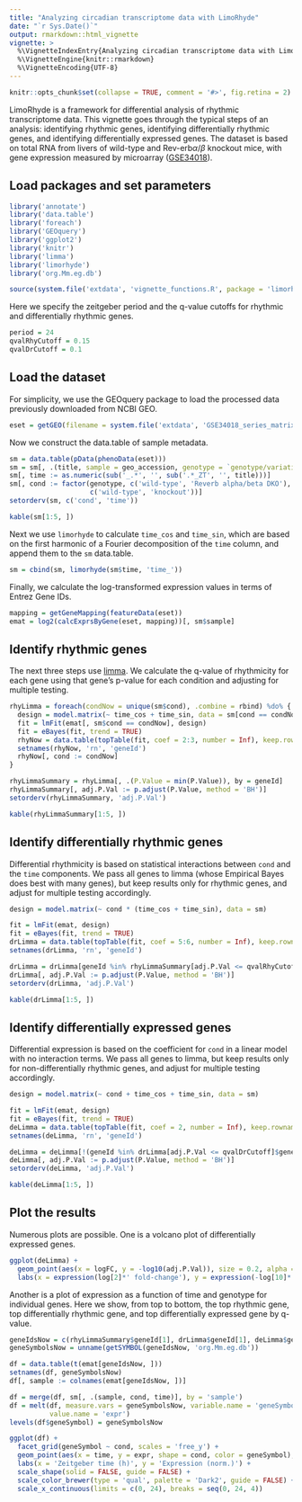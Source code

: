 ```yaml
---
title: "Analyzing circadian transcriptome data with LimoRhyde"
date: "`r Sys.Date()`"
output: rmarkdown::html_vignette
vignette: >
  %\VignetteIndexEntry{Analyzing circadian transcriptome data with LimoRhyde}
  %\VignetteEngine{knitr::rmarkdown}
  %\VignetteEncoding{UTF-8}
---
```


```r
knitr::opts_chunk$set(collapse = TRUE, comment = '#>', fig.retina = 2)
```

LimoRhyde is a framework for differential analysis of rhythmic transcriptome data. This vignette goes through the typical steps of an analysis: identifying rhythmic genes, identifying differentially rhythmic genes, and identifying differentially expressed genes. The dataset is based on total RNA from livers of wild-type and Rev-erb$\alpha/\beta$ knockout mice, with gene expression measured by microarray ([GSE34018](https://www.ncbi.nlm.nih.gov/geo/query/acc.cgi?acc=GSE34018)).

## Load packages and set parameters

```r
library('annotate')
library('data.table')
library('foreach')
library('GEOquery')
library('ggplot2')
library('knitr')
library('limma')
library('limorhyde')
library('org.Mm.eg.db')

source(system.file('extdata', 'vignette_functions.R', package = 'limorhyde'))
```

Here we specify the zeitgeber period and the q-value cutoffs for rhythmic and differentially rhythmic genes.
```r
period = 24
qvalRhyCutoff = 0.15
qvalDrCutoff = 0.1
```

## Load the dataset

For simplicity, we use the GEOquery package to load the processed data previously downloaded from NCBI GEO.
```r
eset = getGEO(filename = system.file('extdata', 'GSE34018_series_matrix.txt', package = 'limorhyde'))
```

Now we construct the data.table of sample metadata.
```r
sm = data.table(pData(phenoData(eset)))
sm = sm[, .(title, sample = geo_accession, genotype = `genotype/variation:ch1`)]
sm[, time := as.numeric(sub('_.*', '', sub('.*_ZT', '', title)))]
sm[, cond := factor(genotype, c('wild-type', 'Reverb alpha/beta DKO'),
                    c('wild-type', 'knockout'))]
setorderv(sm, c('cond', 'time'))

kable(sm[1:5, ])
```

Next we use `limorhyde` to calculate `time_cos` and `time_sin`, which are based on the first harmonic of a Fourier decomposition of the `time` column, and append them to the `sm` data.table.
```r
sm = cbind(sm, limorhyde(sm$time, 'time_'))
```

Finally, we calculate the log-transformed expression values in terms of Entrez Gene IDs.
```r
mapping = getGeneMapping(featureData(eset))
emat = log2(calcExprsByGene(eset, mapping))[, sm$sample]
```

## Identify rhythmic genes

The next three steps use [limma](https://doi.org/doi:10.18129/B9.bioc.limma). We calculate the q-value of rhythmicity for each gene using that gene's p-value for each condition and adjusting for multiple testing.
```r
rhyLimma = foreach(condNow = unique(sm$cond), .combine = rbind) %do% {
  design = model.matrix(~ time_cos + time_sin, data = sm[cond == condNow])
  fit = lmFit(emat[, sm$cond == condNow], design)
  fit = eBayes(fit, trend = TRUE)
  rhyNow = data.table(topTable(fit, coef = 2:3, number = Inf), keep.rownames = TRUE)
  setnames(rhyNow, 'rn', 'geneId')
  rhyNow[, cond := condNow]
}

rhyLimmaSummary = rhyLimma[, .(P.Value = min(P.Value)), by = geneId]
rhyLimmaSummary[, adj.P.Val := p.adjust(P.Value, method = 'BH')]
setorderv(rhyLimmaSummary, 'adj.P.Val')

kable(rhyLimmaSummary[1:5, ])
```

## Identify differentially rhythmic genes

Differential rhythmicity is based on statistical interactions between `cond` and the `time` components. We pass all genes to limma (whose Empirical Bayes does best with many genes), but keep results only for rhythmic genes, and adjust for multiple testing accordingly.
```r
design = model.matrix(~ cond * (time_cos + time_sin), data = sm)

fit = lmFit(emat, design)
fit = eBayes(fit, trend = TRUE)
drLimma = data.table(topTable(fit, coef = 5:6, number = Inf), keep.rownames = TRUE)
setnames(drLimma, 'rn', 'geneId')

drLimma = drLimma[geneId %in% rhyLimmaSummary[adj.P.Val <= qvalRhyCutoff]$geneId]
drLimma[, adj.P.Val := p.adjust(P.Value, method = 'BH')]
setorderv(drLimma, 'adj.P.Val')

kable(drLimma[1:5, ])
```

## Identify differentially expressed genes

Differential expression is based on the coefficient for `cond` in a linear model with no interaction terms. We pass all genes to limma, but keep results only for non-differentially rhythmic genes, and adjust for multiple testing accordingly.
```r
design = model.matrix(~ cond + time_cos + time_sin, data = sm)

fit = lmFit(emat, design)
fit = eBayes(fit, trend = TRUE)
deLimma = data.table(topTable(fit, coef = 2, number = Inf), keep.rownames = TRUE)
setnames(deLimma, 'rn', 'geneId')

deLimma = deLimma[!(geneId %in% drLimma[adj.P.Val <= qvalDrCutoff]$geneId)]
deLimma[, adj.P.Val := p.adjust(P.Value, method = 'BH')]
setorderv(deLimma, 'adj.P.Val')

kable(deLimma[1:5, ])
```

## Plot the results

Numerous plots are possible. One is a volcano plot of differentially expressed genes.
```r
ggplot(deLimma) +
  geom_point(aes(x = logFC, y = -log10(adj.P.Val)), size = 0.2, alpha = 0.5) +
  labs(x = expression(log[2]*' fold-change'), y = expression(-log[10]*' '*q[DE]))
```

Another is a plot of expression as a function of time and genotype for individual genes. Here we show, from top to bottom, the top rhythmic gene, top differentially rhythmic gene, and top differentially expressed gene by q-value.
```r
geneIdsNow = c(rhyLimmaSummary$geneId[1], drLimma$geneId[1], deLimma$geneId[1])
geneSymbolsNow = unname(getSYMBOL(geneIdsNow, 'org.Mm.eg.db'))

df = data.table(t(emat[geneIdsNow, ]))
setnames(df, geneSymbolsNow)
df[, sample := colnames(emat[geneIdsNow, ])]

df = merge(df, sm[, .(sample, cond, time)], by = 'sample')
df = melt(df, measure.vars = geneSymbolsNow, variable.name = 'geneSymbol',
          value.name = 'expr')
levels(df$geneSymbol) = geneSymbolsNow

ggplot(df) +
  facet_grid(geneSymbol ~ cond, scales = 'free_y') +
  geom_point(aes(x = time, y = expr, shape = cond, color = geneSymbol), size = 2) +
  labs(x = 'Zeitgeber time (h)', y = 'Expression (norm.)') +
  scale_shape(solid = FALSE, guide = FALSE) +
  scale_color_brewer(type = 'qual', palette = 'Dark2', guide = FALSE) +
  scale_x_continuous(limits = c(0, 24), breaks = seq(0, 24, 4))
```
